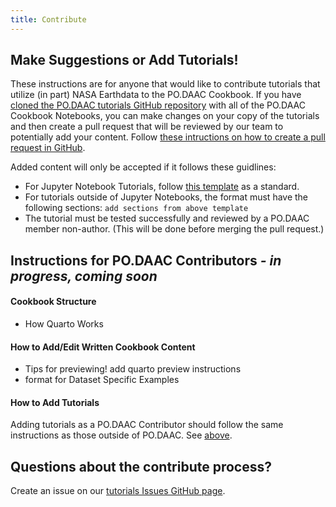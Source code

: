 ```yaml
---
title: Contribute
---
```


## Make Suggestions or Add Tutorials!

These instructions are for anyone that would like to contribute tutorials that utilize (in part) NASA Earthdata to the PO.DAAC Cookbook. If you have [cloned the PO.DAAC tutorials GitHub repository](TechGuides.qmd#cloning-this-github-repository) with all of the PO.DAAC Cookbook Notebooks, you can make changes on your copy of the tutorials and then create a pull request that will be reviewed by our team to potentially add your content. Follow [these intructions on how to create a pull request in GitHub](https://docs.github.com/en/pull-requests/collaborating-with-pull-requests/proposing-changes-to-your-work-with-pull-requests/creating-a-pull-request).

Added content will only be accepted if it follows these guidlines:

- For Jupyter Notebook Tutorials, follow [this template](../notebooks/Tutorials_TEMPLATE.ipynb) as a standard.
- For tutorials outside of Jupyter Notebooks, the format must have the following sections: `add sections from above template`
- The tutorial must be tested successfully and reviewed by a PO.DAAC member non-author. (This will be done before merging the pull request.)

## Instructions for PO.DAAC Contributors *- in progress, coming soon*

#### Cookbook Structure
 - How Quarto Works
 
#### How to Add/Edit Written Cookbook Content
 - Tips for previewing! add quarto preview instructions
 - format for Dataset Specific Examples

#### How to Add Tutorials

Adding tutorials as a PO.DAAC Contributor should follow the same instructions as those outside of PO.DAAC. See [above](Contribute.qmd#make-suggestions-or-add-tutorials).

## Questions about the contribute process? 

Create an issue on our [tutorials Issues GitHub page](https://github.com/podaac/tutorials/issues).

